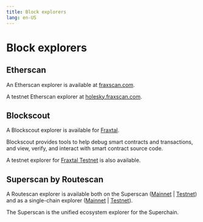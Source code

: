 ```yaml
---
title: Block explorers
lang: en-US
---
```


# Block explorers

## Etherscan

An Etherscan explorer is available at [fraxscan.com](https://fraxscan.com).

A testnet Etherscan explorer at [holesky.fraxscan.com](https://holesky.fraxscan.com).

## Blockscout

A Blockscout explorer is available for [Fraxtal](https://explorer.mainnet.frax.com/).

Blockscout provides tools to help debug smart contracts and transactions, and view, verify, and interact with smart contract source code.

A testnet explorer for [Fraxtal Testnet](https://explorer.testnet.frax.com/) is also available.

## Superscan by Routescan

A Routescan explorer is available both on the Superscan ([Mainnet](https://superscan.network) | [Testnet](https://testnet.superscan.network)) and as a single-chain explorer ([Mainnet](https://252.routescan.io/) | [Testnet](https://2522.testnet.superscan.network/)).

The Superscan is the unified ecosystem explorer for the Superchain.

